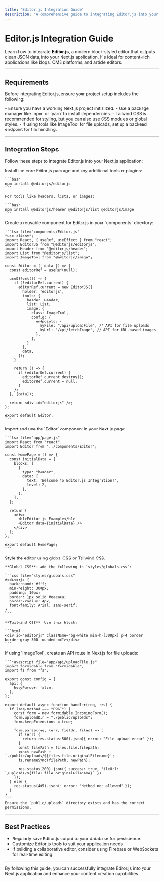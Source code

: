 ```yaml
---
title: "Editor.js Integration Guide"
description: "A comprehensive guide to integrating Editor.js into your Next.js application."
---
```


# Editor.js Integration Guide

Learn how to integrate **Editor.js**, a modern block-styled editor that outputs clean JSON data, into your Next.js application. It's ideal for content-rich applications like blogs, CMS platforms, and article editors.

---

## Requirements

Before integrating Editor.js, ensure your project setup includes the following:

<AccordionGroup>
  <Accordion title="Next.js Setup">
    - Ensure you have a working Next.js project initialized.  
    - Use a package manager like `npm` or `yarn` to install dependencies.
  </Accordion>
  <Accordion title="Styling">
    - Tailwind CSS is recommended for styling, but you can also use CSS modules or global styles.
  </Accordion>
  <Accordion title="Backend API">
    - If using tools like ImageTool for file uploads, set up a backend endpoint for file handling.
  </Accordion>
</AccordionGroup>

---

## Integration Steps

Follow these steps to integrate Editor.js into your Next.js application:

<Steps>
  <Step title="Install Editor.js and Plugins">
    Install the core Editor.js package and any additional tools or plugins:

    ```bash
    npm install @editorjs/editorjs
    ```

    For tools like headers, lists, or images:

    ```bash
    npm install @editorjs/header @editorjs/list @editorjs/image
    ```
  </Step>

  <Step title="Create an Editor.js Component">
    Create a reusable component for Editor.js in your `components` directory:

    ```tsx file="components/Editor.js"
    "use client";
    import React, { useRef, useEffect } from "react";
    import EditorJS from "@editorjs/editorjs";
    import Header from "@editorjs/header";
    import List from "@editorjs/list";
    import ImageTool from "@editorjs/image";

    const Editor = ({ data }) => {
      const editorRef = useRef(null);

      useEffect(() => {
        if (!editorRef.current) {
          editorRef.current = new EditorJS({
            holder: "editorjs",
            tools: {
              header: Header,
              list: List,
              image: {
                class: ImageTool,
                config: {
                  endpoints: {
                    byFile: "/api/uploadFile", // API for file uploads
                    byUrl: "/api/fetchImage", // API for URL-based images
                  },
                },
              },
            },
            data,
          });
        }

        return () => {
          if (editorRef.current) {
            editorRef.current.destroy();
            editorRef.current = null;
          }
        };
      }, [data]);

      return <div id="editorjs" />;
    };

    export default Editor;
    ```
  </Step>

  <Step title="Use the Editor Component">
    Import and use the `Editor` component in your Next.js page:

    ```tsx file="app/page.js"
    import React from "react";
    import Editor from "../components/Editor";

    const HomePage = () => {
      const initialData = {
        blocks: [
          {
            type: "header",
            data: {
              text: "Welcome to Editor.js Integration!",
              level: 2,
            },
          },
        ],
      };

      return (
        <div>
          <h1>Editor.js Example</h1>
          <Editor data={initialData} />
        </div>
      );
    };

    export default HomePage;
    ```
  </Step>

  <Step title="Add Styling for the Editor">
    Style the editor using global CSS or Tailwind CSS.

    **Global CSS**: Add the following to `styles/globals.css`:

    ```css file="styles/globals.css"
    #editorjs {
      background: #fff;
      min-height: 300px;
      padding: 10px;
      border: 1px solid #eaeaea;
      border-radius: 4px;
      font-family: Arial, sans-serif;
    }
    ```

    **Tailwind CSS**: Use this block:

    ```html
    <div id="editorjs" className="bg-white min-h-[300px] p-4 border border-gray-300 rounded-md"></div>
    ```
  </Step>

  <Step title="Set Up File Upload API">
    If using `ImageTool`, create an API route in Next.js for file uploads:

    ```javascript file="app/api/uploadFile.js"
    import formidable from "formidable";
    import fs from "fs";

    export const config = {
      api: {
        bodyParser: false,
      },
    };

    export default async function handler(req, res) {
      if (req.method === "POST") {
        const form = new formidable.IncomingForm();
        form.uploadDir = "./public/uploads";
        form.keepExtensions = true;

        form.parse(req, (err, fields, files) => {
          if (err) {
            return res.status(500).json({ error: "File upload error" });
          }
          const filePath = files.file.filepath;
          const newPath = `./public/uploads/${files.file.originalFilename}`;
          fs.renameSync(filePath, newPath);

          res.status(200).json({ success: true, fileUrl: `/uploads/${files.file.originalFilename}` });
        });
      } else {
        res.status(405).json({ error: "Method not allowed" });
      }
    }
    ```
    Ensure the `public/uploads` directory exists and has the correct permissions.
  </Step>
</Steps>

---

## Best Practices

- Regularly save Editor.js output to your database for persistence.
- Customize Editor.js tools to suit your application needs.
- If building a collaborative editor, consider using Firebase or WebSockets for real-time editing.

---

By following this guide, you can successfully integrate Editor.js into your Next.js application and enhance your content creation capabilities.
